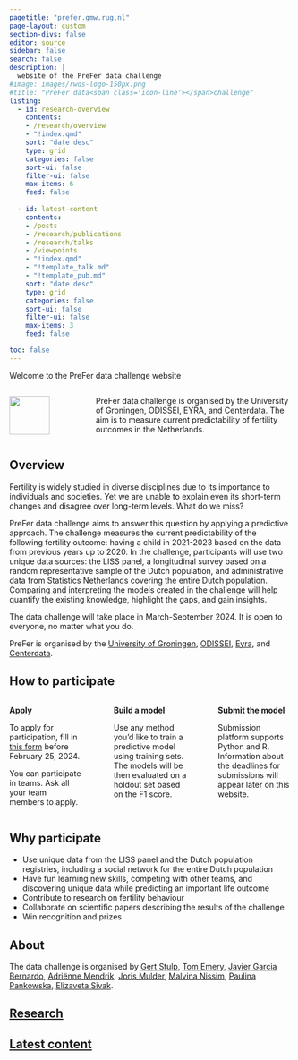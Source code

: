 ```yaml
---
pagetitle: "prefer.gmw.rug.nl"
page-layout: custom
section-divs: false
editor: source
sidebar: false
search: false
description: | 
  website of the PreFer data challenge
#image: images/rwds-logo-150px.png
#title: "PreFer data<span class='icon-line'></span>challenge"
listing:
  - id: research-overview
    contents: 
    - /research/overview
    - "!index.qmd"
    sort: "date desc"
    type: grid
    categories: false
    sort-ui: false
    filter-ui: false
    max-items: 6
    feed: false
    
  - id: latest-content
    contents: 
    - /posts
    - /research/publications
    - /research/talks
    - /viewpoints
    - "!index.qmd"
    - "!template_talk.md"
    - "!template_pub.md"
    sort: "date desc"
    type: grid
    categories: false
    sort-ui: false
    filter-ui: false
    max-items: 3
    feed: false

toc: false
---
```


<!-- purple bar at top -->
::: {.content-container}
::: {.top-story .purple-background}
::: {.website-text}

Welcome to the PreFer data challenge website

:::
:::
:::


<!-- quick overview -->
::: {.content-container}
::: {.listing-block}

:::: {.columns}

::: {.column width="20%"}
::: {.face}

![](images/stork_logo_tr.png){width=85%}
:::
:::

::: {.column width="2.5%"}
:::

::: {.column width="70%"}

PreFer data challenge is organised by the University of Groningen, ODISSEI, EYRA, and Centerdata.
The aim is to measure current predictability of fertility outcomes in the Netherlands.

:::
::::
:::
:::


<!--  overview  -->
::: {.content-container}
::: {.listing-block}
## Overview
Fertility is widely studied in diverse disciplines due to its importance to individuals and societies. Yet we are unable to explain even its short-term changes and disagree over long-term levels. What do we miss?  

PreFer data challenge aims to answer this question by applying a predictive approach. The challenge measures the current predictability of the following fertility outcome: having a child in 2021-2023 based on the data from previous years up to 2020. In the challenge, participants will use two unique data sources: the LISS panel, a longitudinal survey based on a random representative sample of the Dutch population, and administrative data from Statistics Netherlands covering the entire Dutch population. Comparing and interpreting the models created in the challenge will help quantify the existing knowledge, highlight the gaps, and gain insights.  

The data challenge will take place in March-September 2024. It is open to everyone, no matter what you do.  

PreFer is organised by the [University of Groningen](https://www.rug.nl/), [ODISSEI](https://odissei-data.nl/en/), [Eyra](https://www.eyra.co/), and [Centerdata](https://www.centerdata.nl/).  
:::
:::



<!-- how to participate -->
::: {.content-container}
::: {.listing-block}

## How to participate
:::: {.columns}
::: {.column width="30%"}
__Apply__  

To apply for participation, fill in [this form](https://forms.gle/F2YaH6fevYgfKBqG7) before February 25, 2024.  

You can participate in teams. Ask all your team members to apply.  
:::
::: {.column width="3%"}
:::
::: {.column width="30%"}
__Build a model__  

Use any method you’d like to train a predictive model using training sets. The models will be then evaluated on a holdout set based on the F1 score.  
:::
::: {.column width="3%"}
:::
::: {.column width="30%"}
__Submit the model__  

Submission platform supports Python and R.
Information about the deadlines for submissions will appear later on this website.
 
:::

::::
:::
:::


<!-- why participate -->
::: {.content-container}
::: {.listing-block}
## Why participate
* Use unique data from the LISS panel and the Dutch population registries, including a social network for the entire Dutch population  
* Have fun learning new skills, competing with other teams, and discovering unique data while predicting an important life outcome  
* Contribute to research on fertility behaviour  
* Collaborate on scientific papers describing the results of the challenge  
* Win recognition and prizes  

:::
:::

<!-- about us -->
::: {.content-container}
::: {.listing-block}
## About
The data challenge is organised by [Gert Stulp](https://www.gertstulp.com/), [Tom Emery](https://tomemery.eu/), [Javier Garcia Bernardo](https://www.uu.nl/staff/JGarciaBernardo), [Adriënne Mendrik](https://www.linkedin.com/in/adriennemendrik?originalSubdomain=nl), [Joris Mulder](https://www.centerdata.nl/team/joris-mulder), [Malvina Nissim](https://malvinanissim.github.io/), [Paulina Pankowska](https://www.uu.nl/staff/PKPankowska), [Elizaveta Sivak](https://lisasivak.github.io/).

:::
:::

<!-- overview of research -->
::: {.content-container}
::: {.listing-block}
<a href="research/index.qmd">

## Research
</a> 

::: {#research-overview}
:::

:::
:::


<!-- latest content information -->
::: {.content-container}
::: {.listing-block .last-block} 
<!-- last-block to remove line below -->
<a href="all-content.qmd">

## Latest content
</a>


::: {#latest-content}
:::

:::
:::
